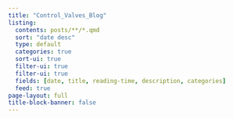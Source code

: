 ```yaml
---
title: "Control_Valves_Blog"
listing:
  contents: posts/**/*.qmd
  sort: "date desc"
  type: default
  categories: true
  sort-ui: true
  filter-ui: true
  filter-ui: true
  fields: [date, title, reading-time, description, categories]
  feed: true  
page-layout: full
title-block-banner: false
---
```



